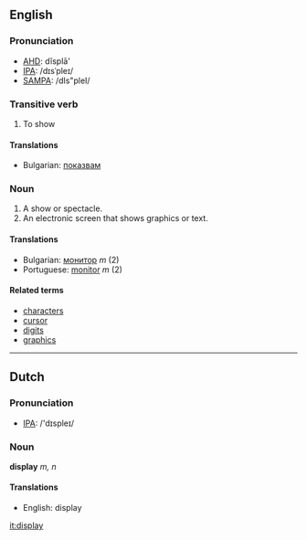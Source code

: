 ==English==

===Pronunciation===
*[[w:AHD|AHD]]: dĭsplā'
*[[w:IPA|IPA]]: /dɪsˈpleɪ/
*[[w:SAMPA|SAMPA]]: /dIs"pleI/

===Transitive verb===

# To show

====Translations====

*Bulgarian: [[показвам]]

===Noun===
# A show or spectacle.
# An electronic screen that shows graphics or text.

====Translations====

*Bulgarian: [[монитор]] ''m'' (2)
*Portuguese: [[monitor]] ''m'' (2)

====Related terms====
*[[character]]s
*[[cursor]]
*[[digit]]s
*[[graphics]]


----

==Dutch==

===Pronunciation===
*[[w:IPA|IPA]]: /'dɪspleɪ/

===Noun===

'''display''' ''m, n''

====Translations====
*English: display

[[it:display]]